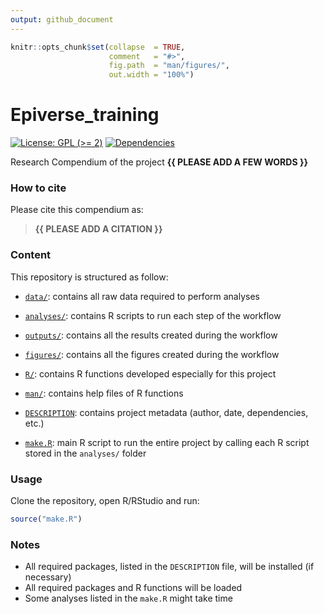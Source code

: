 ```yaml
---
output: github_document
---
```


<!-- README.md is generated from README.Rmd. Please edit that file -->


```r
knitr::opts_chunk$set(collapse  = TRUE,
                      comment   = "#>",
                      fig.path  = "man/figures/",
                      out.width = "100%")
```



# Epiverse_training


<!-- badges: start -->
[![License: GPL (>= 2)](https://img.shields.io/badge/License-GPL%20%28%3E%3D%202%29-blue.svg)](https://choosealicense.com/licenses/gpl-2.0/)
[![Dependencies](https://img.shields.io/badge/dependencies-2/95-green?style=flat)](#)
<!-- badges: end -->


Research Compendium of the project **{{ PLEASE ADD A FEW WORDS }}**



### How to cite

Please cite this compendium as: 

> **{{ PLEASE ADD A CITATION }}**



### Content

This repository is structured as follow:

- [`data/`](https://github.com/emjnixon15/Epiverse_training/tree/master/data):
contains all raw data required to perform analyses

- [`analyses/`](https://github.com/emjnixon15/Epiverse_training/tree/main/analyses/):
contains R scripts to run each step of the workflow

- [`outputs/`](https://github.com/emjnixon15/Epiverse_training/tree/main/outputs):
contains all the results created during the workflow

- [`figures/`](https://github.com/emjnixon15/Epiverse_training/tree/main/figures):
contains all the figures created during the workflow

- [`R/`](https://github.com/emjnixon15/Epiverse_training/tree/main/R):
contains R functions developed especially for this project

- [`man/`](https://github.com/emjnixon15/Epiverse_training/tree/main/man):
contains help files of R functions

- [`DESCRIPTION`](https://github.com/emjnixon15/Epiverse_training/tree/main/DESCRIPTION):
contains project metadata (author, date, dependencies, etc.)

- [`make.R`](https://github.com/emjnixon15/Epiverse_training/tree/main/make.R):
main R script to run the entire project by calling each R script stored in the `analyses/` folder



### Usage

Clone the repository, open R/RStudio and run:

```r
source("make.R")
```



### Notes

- All required packages, listed in the `DESCRIPTION` file, will be installed (if necessary)
- All required packages and R functions will be loaded
- Some analyses listed in the `make.R` might take time
